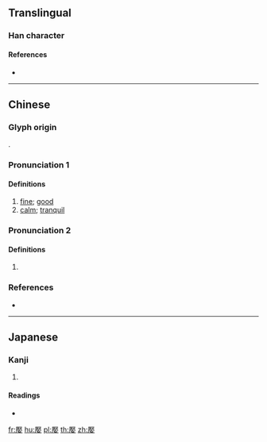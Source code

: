 {{character info/new}}
==Translingual==

===Han character===
{{Han char|rn=38|rad=女|as=14|sn=17|four=71404|canj=MKV|ids=⿸厭女}}

====References====
* {{Han ref|kx=0273.010|dkj=06825|dj=0541.070|hdz=21086.060|uh=5B2E|ud=23342|bh=ECD6|bd=60630}}

----

==Chinese==
{{zh-forms}}

===Glyph origin===
{{Han etym}}
{{Han compound|厭|女|c1=p|c2=s|t2=female|ls=psc}}.

===Pronunciation 1===
{{zh-pron
|m=yān
|c=jim1
|mc=1
|oc=n,1
|cat=a
}}

====Definitions====
{{zh-hanzi}}

# [[fine]]; [[good]]
# [[calm]]; [[tranquil]]

===Pronunciation 2===
{{zh-pron
|m=yàn
|c=jim3
|mc=2
|oc=n,2
|cat=n
}}

====Definitions====
{{zh-hanzi}}

# {{zh-only|嬮嬱|[[beauty]]}}

===References===
* {{R:yue:Hanzi}}

----

==Japanese==

===Kanji===
{{ja-kanji|grade=|rs=女14}}

# {{defn|lang=ja|sort=女14}}

====Readings====
* {{ja-readings|on=[[えん]] (en), [[えふ]] (efu)|kun=[[みめよい]] (mimeyoi)}}

[[fr:嬮]]
[[hu:嬮]]
[[pl:嬮]]
[[th:嬮]]
[[zh:嬮]]